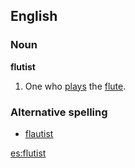 ==English==
===Noun===
'''flutist'''
#One who [[play]]s the [[flute]].

===Alternative spelling===
*[[flautist]]


[[es:flutist]]